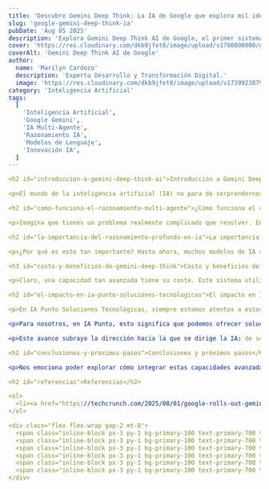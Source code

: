 ```yaml
---
title: 'Descubre Gemini Deep Think: La IA de Google que explora mil ideas a la vez.'
slug: 'google-gemini-deep-think-ia'
pubDate: 'Aug 05 2025'
description: 'Explora Gemini Deep Think AI de Google, el primer sistema multi-agente que revoluciona el razonamiento profundo, probando múltiples ideas en paralelo para soluciones complejas.'
cover: 'https://res.cloudinary.com/dkb9jfet8/image/upload/v1700000000/google-gemini-deep-think.png'
coverAlt: 'Gemini Deep Think AI de Google'
author:
  name: 'Marilyn Cardozo'
  description: 'Experta Desarrollo y Transformación Digital.'
  image: 'https://res.cloudinary.com/dkb9jfet8/image/upload/v1739923879/marilyn_s2mi4a.png'
category: 'Inteligencia Artificial'
tags:
  [
    'Inteligencia Artificial',
    'Google Gemini',
    'IA Multi-Agente',
    'Razonamiento IA',
    'Modelos de Lenguaje',
    'Innovación IA',
  ]
---

<h2 id="introduccion-a-gemini-deep-think-ai">Introducción a Gemini Deep Think AI</h2>

<p>El mundo de la inteligencia artificial (IA) no para de sorprendernos, ¿verdad? Cada día, parece que un nuevo avance redefine lo que creíamos posible. Pues bien, prepárate, porque Google ha dado un paso gigantesco con el lanzamiento de su modelo de razonamiento llamado <strong>Gemini Deep Think AI</strong>. Esto no es solo una mejora; es una forma completamente nueva de pensar para las máquinas.</p>

<h2 id="como-funciona-el-razonamiento-multi-agente">¿Cómo funciona el razonamiento multi-agente?</h2>

<p>Imagina que tienes un problema realmente complicado que resolver. En lugar de que una sola persona intente solucionarlo, contratas a un equipo de expertos, cada uno con una perspectiva diferente. Estos expertos se sientan juntos, lanzan ideas, debaten, exploran múltiples caminos a la vez y, al final, llegan a la solución más robusta y completa. Precisamente, así es como funciona Gemini Deep Think AI. Es el primer sistema de IA "multi-agente" disponible públicamente, lo que significa que no se trata de una única mente artificial, sino de varias "mentes" trabajando en paralelo, cada una probando distintas ideas y enfoques simultáneamente.</p>

<h2 id="la-importancia-del-razonamiento-profundo-en-ia">La importancia del razonamiento profundo en IA</h2>

<p>¿Por qué es esto tan importante? Hasta ahora, muchos modelos de IA son excelentes para recuperar información o para generar texto basándose en patrones que han aprendido. Pero cuando se trata de <strong>razonamiento profundo</strong>, de realmente "pensar" a través de un problema complejo que requiere lógica, deducción y la consideración de múltiples variables, ahí es donde la cosa se ponía interesante. Gemini Deep Think cambia las reglas del juego. Al permitir que su IA explore y pruebe múltiples ideas en paralelo, es capaz de producir respuestas mucho mejores, más precisas y, lo que es crucial, más razonadas. Es como si la IA pudiera tener una "sesión de lluvia de ideas" consigo misma, explorando todas las posibles soluciones antes de decidirse por la mejor.</p>

<h3 id="costo-y-beneficios-de-gemini-deep-think">Costo y beneficios de Gemini Deep Think</h3>

<p>Claro, una capacidad tan avanzada tiene su coste. Este sistema utiliza más recursos computacionales, es decir, más "cerebro" y "energía" para funcionar. Pero los resultados justifican con creces esta inversión. La calidad superior de las respuestas, la capacidad de abordar problemas que antes eran demasiado complejos para la IA, y la mayor fiabilidad de sus conclusiones, son un salto cualitativo enorme.</p>

<h2 id="el-impacto-en-ia-punto-soluciones-tecnologicas">El impacto en IA Punto Soluciones Tecnológicas</h2>

<p>En IA Punto Soluciones Tecnológicas, siempre estamos atentos a estos avances que redefinen lo que es posible con la inteligencia artificial. Entendemos que la capacidad de una IA para "pensar profundamente" y explorar múltiples soluciones en paralelo es un cambio de juego. Esto no solo mejora la precisión de las respuestas, sino que también abre la puerta a la resolución de desafíos que hasta ahora eran exclusivamente del dominio humano, como el diseño de sistemas complejos, la investigación científica avanzada o el análisis estratégico de negocios con múltiples variables interconectadas.</p>

<p>Para nosotros, en IA Punto, esto significa que podemos ofrecer soluciones aún más robustas y avanzadas. Imagina una IA que no solo te ayuda a automatizar tareas, sino que también te asiste en la toma de decisiones estratégicas, sopesando pros y contras de innumerables escenarios. O una IA que puede ayudarte a desarrollar nuevas ideas, explorando caminos que ni siquiera habías considerado. La promesa de Gemini Deep Think AI es precisamente esa: una IA que no solo obedece, sino que también razona y colabora de una manera mucho más sofisticada.</p>

<p>Este avance subraya la dirección hacia la que se dirige la IA: de ser una herramienta de automatización, a convertirse en una compañera inteligente capaz de abordar el pensamiento crítico y la resolución de problemas complejos. Esto es vital para cualquier organización que busque innovar y mantenerse a la vanguardia. Desde IA Punto, vemos esto no solo como un avance técnico, sino como una promesa para un futuro donde la IA es una compañera aún más capaz en la resolución de problemas, ayudándonos a superar barreras y alcanzar metas que antes parecían inalcanzables.</p>

<h2 id="conclusiones-y-proximos-pasos">Conclusiones y próximos pasos</h2>

<p>Nos emociona poder explorar cómo integrar estas capacidades avanzadas en las soluciones personalizadas que ofrecemos. Nuestro compromiso en IA Punto Soluciones Tecnológicas es precisamente ese: llevar estas innovaciones a nuestros clientes, transformando desafíos en oportunidades y ayudándoles a navegar el futuro con confianza, equipados con las herramientas de IA más punteras. Este tipo de tecnología no es solo ciencia ficción; está aquí, y estamos listos para ayudarte a aprovecharla.</p>

<h2 id="referencias">Referencias</h2>

<ol>
  <li><a href="https://techcrunch.com/2025/08/01/google-rolls-out-gemini-deep-think-ai-a-reasoning-model-that-tests-multiple-ideas-in-parallel/" target="_blank" rel="noopener noreferrer">TechCrunch: Google Rolls Out Gemini Deep Think AI</a></li>
</ol>

<div class="flex flex-wrap gap-2 mt-8">
  <span class="inline-block px-3 py-1 bg-primary-100 text-primary-700 text-xs font-semibold rounded-full shadow-sm">Inteligencia Artificial</span>
  <span class="inline-block px-3 py-1 bg-primary-100 text-primary-700 text-xs font-semibold rounded-full shadow-sm">Google Gemini</span>
  <span class="inline-block px-3 py-1 bg-primary-100 text-primary-700 text-xs font-semibold rounded-full shadow-sm">IA Multi-Agente</span>
  <span class="inline-block px-3 py-1 bg-primary-100 text-primary-700 text-xs font-semibold rounded-full shadow-sm">Razonamiento IA</span>
  <span class="inline-block px-3 py-1 bg-primary-100 text-primary-700 text-xs font-semibold rounded-full shadow-sm">Modelos de Lenguaje</span>
  <span class="inline-block px-3 py-1 bg-primary-100 text-primary-700 text-xs font-semibold rounded-full shadow-sm">Innovación IA</span>
</div>
```